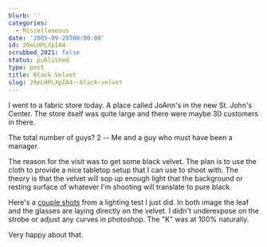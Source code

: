 ```yaml
---
blurb: ''
categories:
  - Miscellaneous
date: '2005-09-28T00:00:00'
id: 20eLHPLXpIA4
scrubbed_2021: false
status: published
type: post
title: Black Velvet
slug: 20eLHPLXpIA4--black-velvet
---
```


I went to a fabric store today. A place called JoAnn's in the new St. John's Center. The store itself was quite large and there were maybe 30 customers in there. 

The total number of guys? 2 -- Me and a guy who must have been a manager.  

The reason for the visit was to get some black velvet. The plan is to use the cloth to provide a nice tabletop setup that I can use to
shoot with. The theory is that the velvet will sop up enough light
that the background or resting surface of whatever I'm shooting
will translate to pure black.  

Here's a [couple shots](http://www.alanwsmith.com/gallery/v/private/velvet_test_2005_09_28/) from a lighting test I just did. In both image the leaf and the glasses are laying directly on the velvet. I didn't underexpose on the strobe or adjust any curves in photoshop. The "K" was at 100% 
naturally.  

Very happy about that.
